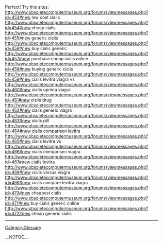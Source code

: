 Perfect! Try this sites: http://www.obsoletecomputermuseum.org/forums/viewmessages.php?id=453#new low cost cialis
http://www.obsoletecomputermuseum.org/forums/viewmessages.php?id=454#new cheap cialis
http://www.obsoletecomputermuseum.org/forums/viewmessages.php?id=455#new generic cialis
http://www.obsoletecomputermuseum.org/forums/viewmessages.php?id=456#new buy cialis generic
http://www.obsoletecomputermuseum.org/forums/viewmessages.php?id=457#new purchase cheap cialis online
http://www.obsoletecomputermuseum.org/forums/viewmessages.php?id=458#new buying generic cialis
http://www.obsoletecomputermuseum.org/forums/viewmessages.php?id=459#new cialis levitra viagra vs
http://www.obsoletecomputermuseum.org/forums/viewmessages.php?id=460#new cialis uprima viagra
http://www.obsoletecomputermuseum.org/forums/viewmessages.php?id=461#new cialis drug
http://www.obsoletecomputermuseum.org/forums/viewmessages.php?id=462#new cialis generic viagra
http://www.obsoletecomputermuseum.org/forums/viewmessages.php?id=463#new cialis pill
http://www.obsoletecomputermuseum.org/forums/viewmessages.php?id=464#new cialis comparison levitra
http://www.obsoletecomputermuseum.org/forums/viewmessages.php?id=465#new cialis levitra vs
http://www.obsoletecomputermuseum.org/forums/viewmessages.php?id=466#new cialis comparison viagra
http://www.obsoletecomputermuseum.org/forums/viewmessages.php?id=467#new cialis levitra
http://www.obsoletecomputermuseum.org/forums/viewmessages.php?id=468#new cialis versus viagra
http://www.obsoletecomputermuseum.org/forums/viewmessages.php?id=469#new cialis compare levitra viagra
http://www.obsoletecomputermuseum.org/forums/viewmessages.php?id=470#new cheapest cialis
http://www.obsoletecomputermuseum.org/forums/viewmessages.php?id=471#new buy cialis generic online
http://www.obsoletecomputermuseum.org/forums/viewmessages.php?id=472#new cheap generic cialis
----
[[CategoryGlossary]]

__NOTOC__